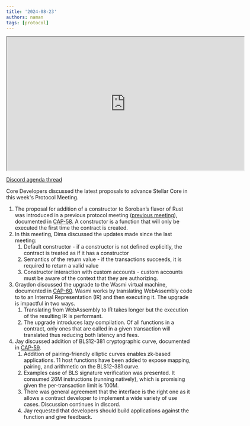 ```yaml
---
title: '2024-08-23'
authors: naman
tags: [protocol]
---
```


<iframe src="https://drive.google.com/file/d/1Eqi0znJ21aSfjXYJ10V7eByhr-sTzujY/preview" width="640" height="360" allow="autoplay" ></iframe>

[Discord agenda thread](https://discord.com/channels/897514728459468821/900374272751591424/1275577430043525204)

Core Developers discussed the latest proposals to advance Stellar Core in this week's Protocol Meeting.


1. The proposal for addition of a constructor to Soroban’s flavor of Rust was introduced in a previous protocol meeting ([previous meeting](https://developers.stellar.org/meetings/2024/07/25)), documented in [CAP-58](https://github.com/stellar/stellar-protocol/blob/master/core/cap-0058.md). A constructor is a function that will only be executed the first time the contract is created. 
2. In this meeting, Dima discussed the updates made since the last meeting:
    1. Default constructor - if a constructor is not defined explicitly, the contract is treated as if it has a constructor
    2. Semantics of the return value - if the transactions succeeds, it is required to return a valid value
    3. Constructor interaction with custom accounts - custom accounts must be aware of the context that they are authorizing.
3. Graydon discussed the upgrade to the Wasmi virtual machine, documented in [CAP-60](https://github.com/stellar/stellar-protocol/blob/master/core/cap-0060.md). Wasmi works by translating WebAssembly code to to an Internal Representation (IR) and then executing it. The upgrade is impactful in two ways.
    1. Translating from WebAssembly to IR takes longer but the execution of the resulting IR is performant. 
    2. The upgrade introduces lazy compilation. Of all functions in a contract, only ones that are called in a given transaction will translated thus reducing both latency and fees. 
4. Jay discussed addition of BLS12-381 cryptographic curve, documented in [CAP-59](https://github.com/stellar/stellar-protocol/blob/master/core/cap-0059.md).
    1. Addition of pairing-friendly elliptic curves enables zk-based applications. 11 host functions have been added to expose mapping, pairing, and arithmetic on the BLS12-381 curve.
    2. Examples case of BLS signature verification was presented. It consumed 26M instructions (running natively), which is promising given the per-transaction limit is 100M. 
    3. There was general agreement that the interface is the right one as it allows a contract developer to implement a wide variety of use cases. Discussion continues in discord. 
    4. Jay requested that developers should build applications against the function and give feedback. 
